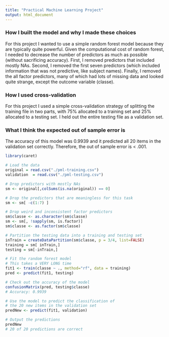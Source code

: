 ```yaml
---
title: "Practical Machine Learning Project"
output: html_document
---
```


### How I built the model and why I made these choices

For this project I wanted to use a simple random forest model because they are typically quite powerful. Given the computational cost of random forest, I needed to decrease the number of predictors as much as possible (without sacrificing accuracy). First, I removed predictors that included mostly NAs. Second, I removed the first seven predictors (which included information that was not predictive, like subject names). Finally, I removed the all factor predictors, many of which had lots of missing data and looked quite strange, except the outcome variable (classe).  

### How I used cross-validation

For this project I used a simple cross-validation strategy of splitting the training file in two parts, with 75% allocated to a training set and 25% allocated to a testing set. I held out the entire testing file as a validation set.

### What I think the expected out of sample error is

The accuracy of this model was 0.9939 and it predicted all 20 items in the validation set correctly. Therefore, the out of sample error is < .001.

```r
library(caret)

# Load the data
original = read.csv("./pml-training.csv")
validation  = read.csv("./pml-testing.csv")

# Drop predictors with mostly NAs
sm <- original[,colSums(is.na(original)) == 0]

# Drop the predictors that are meaningless for this task
sm <- sm[ -c(1:7) ]

# Drop weird and inconsistent factor predictors
sm$classe <- as.character(sm$classe)
sm <- sm[, !sapply(sm, is.factor)]
sm$classe <- as.factor(sm$classe)

# Partition the testing data into a training and testing set  
inTrain = createDataPartition(sm$classe, p = 3/4, list=FALSE)
training = sm[ inTrain,]
testing = sm[-inTrain,]

# Fit the random forest model
# This takes a VERY LONG time
fit1 <- train(classe ~ ., method="rf", data = training)
pred <- predict(fit1, testing)

# Check out the accuracy of the model
confusionMatrix(pred, testing$classe)
# Accuracy: 0.9939

# Use the model to predict the classification of
# the 20 new items in the validation set
predNew <- predict(fit1, validation)

# Output the predictions
predNew
# 20 of 20 predictions are correct
```
